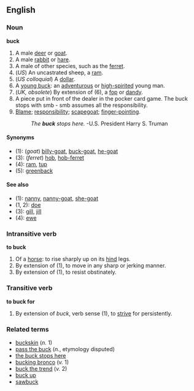 ==English==
===Noun===
'''buck'''
#A male [[deer]] or [[goat]].
#A male [[rabbit]] or [[hare]].
#A male of other species, such as the [[ferret]].
#(''US'') An uncastrated sheep, a [[ram]].
#(''US colloquial'') A [[dollar]].
#A [[young buck]]: an [[adventurous]] or [[high-spirited]] young man.
#(''UK, obsolete'') By extension of (6), a [[fop]] or [[dandy]].
# A piece put in front of the dealer in the pocker card game. The buck stops with smb - smb assumes all the responsibility.
# [[blame|Blame]]; [[responsibility]]; [[scapegoat]]; [[finger-pointing]].
#:''The '''buck''' stops here.''  -U.S. President Harry S. Truman

====Synonyms====
*(1): (''goat'') [[billy-goat]], [[buck-goat]], [[he-goat]]
*(3): (''ferret'') [[hob]], [[hob-ferret]]
*(4): [[ram]], [[tup]]
*(5): [[greenback]]

====See also====
*(1): [[nanny]], [[nanny-goat]], [[she-goat]]
*(1, 2): [[doe]]
*(3): [[gill]], [[jill]]
*(4): [[ewe]]

===Intransitive verb===
'''to buck'''
#Of a [[horse]]: to rise sharply up on its [[hind]] legs.
#By extension of (1), to move in any sharp or jerking manner.
#By extension of (1), to resist obstinately.

===Transitive verb===
'''to buck for'''
#By extension of ''buck'', verb sense (1), to [[strive]] for persistently.

===Related terms===
*[[buckskin]] (''n.'' 1)
*[[pass the buck]] (''n.'', etymology disputed)
*[[the buck stops here]]
*[[bucking bronco]] (''v.'' 1)
*[[buck the trend]] (''v.'' 2)
*[[buck up]]
*[[sawbuck]]